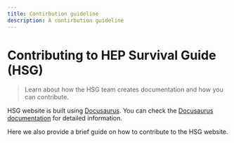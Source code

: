 ```yaml
---
title: Contirbution guideline 
description: A contirbution guideline 
---
```


# Contributing to HEP Survival Guide (HSG)

> Learn about how the HSG team creates documentation and how you can contribute.

HSG website is built using [Docusaurus](https://docusaurus.io/). 
You can check the [Docusaurus documentation](https://docusaurus.io/docs) for detailed information.

Here we also provide a brief guide on how to contribute to the HSG website.



